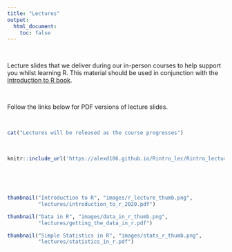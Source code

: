 ```yaml
---
title: "Lectures"
output: 
  html_document:
    toc: false
---
```


\  

Lecture slides that we deliver during our in-person courses to help support you whilst learning R. This material should be used in conjunction with the [Introduction to R book](https://alexd106.github.io/Rbook). 

\  

Follow the links below for PDF versions of lecture slides.

\  

```r
cat("Lectures will be released as the course progresses")
```

\  

```r
knitr::include_url('https://alexd106.github.io/Rintro_lec/Rintro_lecture#1')
```

\  

\  

```r
thumbnail("Introduction to R", "images/r_lecture_thumb.png",
          "lectures/introduction_to_r_2020.pdf")
```

```r
thumbnail("Data in R", "images/data_in_r_thumb.png",
          "lectures/getting_the_data_in_r.pdf")
```

```r
thumbnail("Simple Statistics in R", "images/stats_r_thumb.png",
          "lectures/statistics_in_r.pdf")
```

\  

\  
